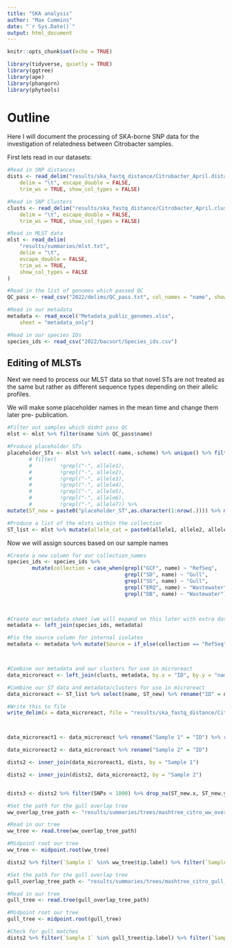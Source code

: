 ```yaml
---
title: "SKA analysis"
author: "Max Cummins"
date: "`r Sys.Date()`"
output: html_document
---
```


```r
knitr::opts_chunk$set(echo = TRUE)

library(tidyverse, quietly = TRUE)
library(ggtree)
library(ape)
library(phangorn)
library(phytools)
```

# Outline

Here I will document the processing of SKA-borne SNP data for the investigation of relatedness between Citrobacter samples.

First lets read in our datasets:

```r

#Read in SNP distances
dists <- read_delim("results/ska_fastq_distance/Citrobacter_April.distances.tsv", 
    delim = "\t", escape_double = FALSE, 
    trim_ws = TRUE, show_col_types = FALSE)

#Read in SNP Clusters
clusts <- read_delim("results/ska_fastq_distance/Citrobacter_April.clusters.tsv", 
    delim = "\t", escape_double = FALSE, 
    trim_ws = TRUE, show_col_types = FALSE)

#Read in MLST data
mlst <- read_delim(
    "results/summaries/mlst.txt",
    delim = "\t",
    escape_double = FALSE,
    trim_ws = TRUE,
    show_col_types = FALSE
)

#Read in the list of genomes which passed QC
QC_pass <- read_csv("2022/delims/QC_pass.txt", col_names = "name", show_col_types = FALSE)

#Read in our metadata
metadata <- read_excel("Metadata_public_genomes.xlsx", 
    sheet = "metadata_only")

#Read in our species IDs
species_ids <- read_csv("2022/bacsort/Species_ids.csv")
```

## Editing of MLSTs

Next we need to process our MLST data so that novel STs are not treated as the
same but rather as different sequence types depending on their allelic profiles.

We will make some placeholder names in the mean time and change them later pre-
publication.

```r
#Filter out samples which didnt pass QC
mlst <- mlst %>% filter(name %in% QC_pass$name)

#Produce placeholder STs
placeholder_STs <- mlst %>% select(-name,-scheme) %>% unique() %>% filter(ST == "-") %>% select(-ST) %>%
       # filter(
       #         !grepl("-", allele1),
       #         !grepl("-", allele2),
       #         !grepl("-", allele3),
       #         !grepl("-", allele4),
       #         !grepl("-", allele5),
       #         !grepl("-", allele6),
       #         !grepl("-", allele7)) %>% 
mutate(ST_new = paste0("placeholder_ST",as.character(1:nrow(.)))) %>% mutate(allele_cat = paste0(allele1, allele2, allele3, allele4, allele5, allele6, allele7)) %>% select(ST_new, allele_cat)

#Produce a list of the mlsts within the collection
ST_list <- mlst %>% mutate(allele_cat = paste0(allele1, allele2, allele3, allele4, allele5, allele6, allele7)) %>% left_join(placeholder_STs, by = "allele_cat") %>% select(-allele_cat) %>% mutate(ST_new = if_else(is.na(ST_new), ST, ST_new))
```


Now we will assign sources based on our sample names

```r
#Create a new column for our collection_names
species_ids <- species_ids %>%
        mutate(collection = case_when(grepl("GCF", name) ~ "RefSeq",
                                      grepl("SD", name) ~ "Gull",
                                      grepl("SG", name) ~ "Gull",
                                      grepl("ERQ", name) ~ "Wastewater",
                                      grepl("DB", name) ~ "Wastewater"))
                                      


#Create our metadata sheet (we will expand on this later with extra data)
metadata <- left_join(species_ids, metadata)

#Fix the source column for internal isolates
metadata <- metadata %>% mutate(Source = if_else(collection == "RefSeq", Source, collection)) %>% rename("ID" = name)



#Combine our metadata and our clusters for use in microreact
data_microreact <- left_join(clusts, metadata, by.x = "ID", by.y = "name")

#Combine our ST data and metadata/clusters for use in microreact
data_microreact <- ST_list %>% select(name, ST_new) %>% rename("ID" = name) %>% right_join(data_microreact)

#Write this to file
write_delim(x = data_microreact, file = "results/ska_fastq_distance/Citrobacter_April.clusters_w_metadata.tsv", delim = "\t")



data_microreact1 <- data_microreact %>% rename("Sample 1" = "ID") %>% rev()

data_microreact2 <- data_microreact %>% rename("Sample 2" = "ID")

dists2 <- inner_join(data_microreact1, dists, by = "Sample 1")

dists2 <- inner_join(dists2, data_microreact2, by = "Sample 2")


dists3 <- dists2 %>% filter(SNPs < 1000) %>% drop_na(ST_new.x, ST_new.y) %>% filter(grepl("SD|ERQ|SG", `Sample 1`) | grepl("SD|ERQ|SG", `Sample 2`))


```


```r
#Set the path for the gull overlap tree
ww_overlap_tree_path <- "results/summaries/trees/mashtree_citro_ww_overlap.tree"

#Read in our tree
ww_tree <- read.tree(ww_overlap_tree_path)

#Midpoint root our tree
ww_tree <- midpoint.root(ww_tree)

dists2 %>% filter(`Sample 1` %in% ww_tree$tip.label) %>% filter(`Sample 2` %in% ww_tree$tip.label) %>% View()
```


```r

#Set the path for the gull overlap tree
gull_overlap_tree_path <- "results/summaries/trees/mashtree_citro_gull_overlap.tree"

#Read in our tree
gull_tree <- read.tree(gull_overlap_tree_path)

#Midpoint root our tree
gull_tree <- midpoint.root(gull_tree)

#Check for gull matches
dists2 %>% filter(`Sample 1` %in% gull_tree$tip.label) %>% filter(`Sample 2` %in% gull_tree$tip.label) %>% View()

```

